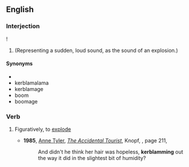 ==English==

===Interjection===
{{en-interj}}!
# (Representing a sudden, loud sound, as the sound of an explosion.)

====Synonyms====
* {{l|en|kaboom}}
* kerblamalama
* kerblamage
* boom
* boomage

===Verb===
{{en-verb|kerblamm}}
# {{lb|en|rare}} Figuratively, to [[explode]]
#* '''1985''', [[w:Anne Tyler|Anne Tyler]], [[w:The Accidental Tourist|''The Accidental Tourist'']], Knopf, {{ISBN|039454689X}}, page 211,
#*: And didn't he think her hair was hopeless, '''kerblamming''' out the way it did in the slightest bit of humidity?